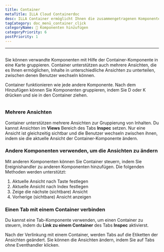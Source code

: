 ```yaml
---
title: Container
metaTitle: ILLA Cloud Containerdoc
desc: ILLA Container ermöglicht Ihnen die zusammengetragenen Komponenten in einer Karte zusammenzufassen
tagCategory: doc_menü_container_click
categoryName: 🧬 Komponenten hinzufügen
categoryPriority: 6
postPriority: 1
---
```


* * *

## <Heading hidden>Container</Heading>

Sie können verwandte Komponenten mit Hilfe der Container-Komponente in eine Karte gruppieren. Container unterstützen auch mehrere Ansichten, die es Ihnen ermöglichen, Inhalte in unterschiedliche Ansichten zu unterteilen, zwischen denen Benutzer wechseln können.

Container funktionieren wie jede andere Komponente. Nach dem Hinzufügen können Sie Komponenten gruppieren, indem Sie D oder K drücken und sie in den Container ziehen.

<img
  src='https://cdn.illacloud.com/official-website/img/docs/assemble/container.png'
  alt=""
/>

### Mehrere Ansichten

Container unterstützen mehrere Ansichten zur Gruppierung von Inhalten. Du kannst Ansichten im **Views** Bereich des Tabs **Inspec** setzen. Nur eine Ansicht ist gleichzeitig sichtbar und die Benutzer wechseln zwischen ihnen, indem sie die aktuelle Ansicht der Container-Komponente ändern.

### Andere Komponenten verwenden, um die Ansichten zu ändern

Mit anderen Komponenten können Sie Container steuern, indem Sie Ereignishandler zu anderen Komponenten hinzufügen. Die folgenden Methoden werden unterstützt:

1.  Aktuelle Ansicht nach Taste festlegen
2.  Aktuelle Ansicht nach Index festlegen
3.  Zeige die nächste (sichtbare) Ansicht
4.  Vorherige (sichtbare) Ansicht anzeigen

### Einen Tab mit einem Container verbinden

Du kannst eine Tab-Komponente verwenden, um einen Container zu steuern, indem du **Link zu einem Container** des Tabs **Inspec** aktivierst.

Nach der Verlinkung mit einem Container, werden Tabs auf die Etiketten der Ansichten geändert. Sie können die Ansichten ändern, indem Sie auf Tabs ohne Eventhandler klicken. 

